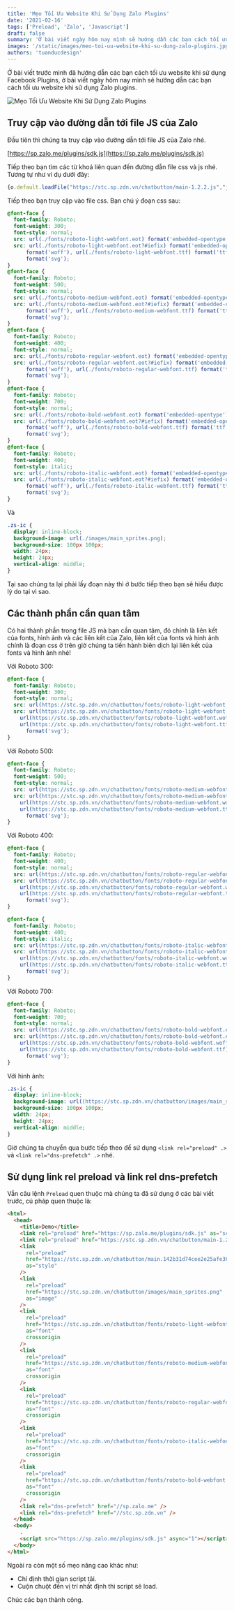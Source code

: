 ```yaml
---
title: 'Mẹo Tối Ưu Website Khi Sử Dụng Zalo Plugins'
date: '2021-02-16'
tags: ['Preload', 'Zalo', 'Javascript']
draft: false
summary: 'Ở bài viết ngày hôm nay mình sẽ hướng dẫn các bạn cách tối ưu website khi sử dụng Zalo plugins.'
images: '/static/images/meo-toi-uu-website-khi-su-dung-zalo-plugins.jpg'
authors: 'tuanducdesign'
---
```


Ở bài viết trước mình đã hướng dẫn các bạn cách tối ưu website khi sử dụng Facebook Plugins, ở bài viết ngày hôm nay mình sẽ hướng dẫn các bạn cách tối ưu website khi sử dụng Zalo plugins.

![Mẹo Tối Ưu Website Khi Sử Dụng Zalo Plugins](/static/images/meo-toi-uu-website-khi-su-dung-zalo-plugins.jpg)

## Truy cập vào đường dẫn tới file JS của Zalo

Đầu tiên thì chúng ta truy cập vào đường dẫn tới file JS của Zalo nhé.

[https://sp.zalo.me/plugins/sdk.js](https://sp.zalo.me/plugins/sdk.js)

Tiếp theo bạn tìm các từ khoá liên quan đến đường dẫn file css và js nhé. Tương tự như ví dụ dưới đây:

```js
{o.default.loadFile("https://stc.sp.zdn.vn/chatbutton/main-1.2.2.js","js"),o.default.loadFile("https://stc.sp.zdn.vn/chatbutton/main.142b31d74cee2e25afe3651f0591f9f4.css","css")},100)}}}
```

Tiếp theo bạn truy cập vào file css. Bạn chú ý đoạn css sau:

```css
@font-face {
  font-family: Roboto;
  font-weight: 300;
  font-style: normal;
  src: url(./fonts/roboto-light-webfont.eot) format('embedded-opentype');
  src: url(./fonts/roboto-light-webfont.eot?#iefix) format('embedded-opentype'), url(./fonts/roboto-light-webfont.woff)
      format('woff'), url(./fonts/roboto-light-webfont.ttf) format('ttf'), url(./fonts/roboto-light-webfont.svg#roboto)
      format('svg');
}
@font-face {
  font-family: Roboto;
  font-weight: 500;
  font-style: normal;
  src: url(./fonts/roboto-medium-webfont.eot) format('embedded-opentype');
  src: url(./fonts/roboto-medium-webfont.eot?#iefix) format('embedded-opentype'), url(./fonts/roboto-medium-webfont.woff)
      format('woff'), url(./fonts/roboto-medium-webfont.ttf) format('ttf'), url(./fonts/roboto-medium-webfont.svg#roboto)
      format('svg');
}
@font-face {
  font-family: Roboto;
  font-weight: 400;
  font-style: normal;
  src: url(./fonts/roboto-regular-webfont.eot) format('embedded-opentype');
  src: url(./fonts/roboto-regular-webfont.eot?#iefix) format('embedded-opentype'), url(./fonts/roboto-regular-webfont.woff)
      format('woff'), url(./fonts/roboto-regular-webfont.ttf) format('ttf'), url(./fonts/roboto-regular-webfont.svg#roboto)
      format('svg');
}
@font-face {
  font-family: Roboto;
  font-weight: 700;
  font-style: normal;
  src: url(./fonts/roboto-bold-webfont.eot) format('embedded-opentype');
  src: url(./fonts/roboto-bold-webfont.eot?#iefix) format('embedded-opentype'), url(./fonts/roboto-bold-webfont.woff)
      format('woff'), url(./fonts/roboto-bold-webfont.ttf) format('ttf'), url(./fonts/roboto-bold-webfont.svg#roboto)
      format('svg');
}
@font-face {
  font-family: Roboto;
  font-weight: 400;
  font-style: italic;
  src: url(./fonts/roboto-italic-webfont.eot) format('embedded-opentype');
  src: url(./fonts/roboto-italic-webfont.eot?#iefix) format('embedded-opentype'), url(./fonts/roboto-italic-webfont.woff)
      format('woff'), url(./fonts/roboto-italic-webfont.ttf) format('ttf'), url(./fonts/roboto-italic-webfont.svg#roboto)
      format('svg');
}
```

Và

```css
.zs-ic {
  display: inline-block;
  background-image: url(./images/main_sprites.png);
  background-size: 100px 100px;
  width: 24px;
  height: 24px;
  vertical-align: middle;
}
```

Tại sao chúng ta lại phải lấy đoạn này thì ở bước tiếp theo bạn sẽ hiểu được lý do tại vì sao.

## Các thành phần cần quan tâm

Có hai thành phần trong file JS mà bạn cần quan tâm, đó chính là liên kết của fonts, hình ảnh và các liên kết của Zalo, liên kết của fonts và hình ảnh chính là đoạn css ở trên giờ chúng ta tiến hành biên dịch lại liên kết của fonts và hình ảnh nhé!

Với Roboto 300:

```css
@font-face {
  font-family: Roboto;
  font-weight: 300;
  font-style: normal;
  src: url(https://stc.sp.zdn.vn/chatbutton/fonts/roboto-light-webfont.eot) format('embedded-opentype');
  src: url(https://stc.sp.zdn.vn/chatbutton/fonts/roboto-light-webfont.eot?#iefix) format('embedded-opentype'),
    url(https://stc.sp.zdn.vn/chatbutton/fonts/roboto-light-webfont.woff) format('woff'),
    url(https://stc.sp.zdn.vn/chatbutton/fonts/roboto-light-webfont.ttf) format('ttf'), url(https://stc.sp.zdn.vn/chatbutton/fonts/roboto-light-webfont.svg#roboto)
      format('svg');
}
```

Với Roboto 500:

```css
@font-face {
  font-family: Roboto;
  font-weight: 500;
  font-style: normal;
  src: url(https://stc.sp.zdn.vn/chatbutton/fonts/roboto-medium-webfont.eot) format('embedded-opentype');
  src: url(https://stc.sp.zdn.vn/chatbutton/fonts/roboto-medium-webfont.eot?#iefix) format('embedded-opentype'),
    url(https://stc.sp.zdn.vn/chatbutton/fonts/roboto-medium-webfont.woff) format('woff'),
    url(https://stc.sp.zdn.vn/chatbutton/fonts/roboto-medium-webfont.ttf) format('ttf'), url(https://stc.sp.zdn.vn/chatbutton/fonts/roboto-medium-webfont.svg#roboto)
      format('svg');
}
```

Với Roboto 400:

```css
@font-face {
  font-family: Roboto;
  font-weight: 400;
  font-style: normal;
  src: url(https://stc.sp.zdn.vn/chatbutton/fonts/roboto-regular-webfont.eot) format('embedded-opentype');
  src: url(https://stc.sp.zdn.vn/chatbutton/fonts/roboto-regular-webfont.eot?#iefix) format('embedded-opentype'),
    url(https://stc.sp.zdn.vn/chatbutton/fonts/roboto-regular-webfont.woff) format('woff'),
    url(https://stc.sp.zdn.vn/chatbutton/fonts/roboto-regular-webfont.ttf) format('ttf'), url(https://stc.sp.zdn.vn/chatbutton/fonts/roboto-regular-webfont.svg#roboto)
      format('svg');
}

@font-face {
  font-family: Roboto;
  font-weight: 400;
  font-style: italic;
  src: url(https://stc.sp.zdn.vn/chatbutton/fonts/roboto-italic-webfont.eot) format('embedded-opentype');
  src: url(https://stc.sp.zdn.vn/chatbutton/fonts/roboto-italic-webfont.eot?#iefix) format('embedded-opentype'),
    url(https://stc.sp.zdn.vn/chatbutton/fonts/roboto-italic-webfont.woff) format('woff'),
    url(https://stc.sp.zdn.vn/chatbutton/fonts/roboto-italic-webfont.ttf) format('ttf'), url(https://stc.sp.zdn.vn/chatbutton/fonts/roboto-italic-webfont.svg#roboto)
      format('svg');
}
```

Với Roboto 700:

```css
@font-face {
  font-family: Roboto;
  font-weight: 700;
  font-style: normal;
  src: url(https://stc.sp.zdn.vn/chatbutton/fonts/roboto-bold-webfont.eot) format('embedded-opentype');
  src: url(https://stc.sp.zdn.vn/chatbutton/fonts/roboto-bold-webfont.eot?#iefix) format('embedded-opentype'),
    url(https://stc.sp.zdn.vn/chatbutton/fonts/roboto-bold-webfont.woff) format('woff'),
    url(https://stc.sp.zdn.vn/chatbutton/fonts/roboto-bold-webfont.ttf) format('ttf'), url(https://stc.sp.zdn.vn/chatbutton/fonts/roboto-bold-webfont.svg#roboto)
      format('svg');
}
```

Với hình ảnh:

```css
.zs-ic {
  display: inline-block;
  background-image: url((https://stc.sp.zdn.vn/chatbutton/images/main_sprites.png);
  background-size: 100px 100px;
  width: 24px;
  height: 24px;
  vertical-align: middle;
}
```

Giờ chúng ta chuyển qua bước tiếp theo để sử dụng `<link rel="preload" .>` và `<link rel="dns-prefetch" .>` nhé.

## Sử dụng link rel preload và link rel dns-prefetch

Vẫn câu lệnh `Preload` quen thuộc mà chúng ta đã sử dụng ở các bài viết trước, cú pháp quen thuộc là:

```html
<html>
  <head>
    <title>Demo</title>
    <link rel="preload" href="https://sp.zalo.me/plugins/sdk.js" as="script" />
    <link rel="preload" href="https://stc.sp.zdn.vn/chatbutton/main-1.2.2.js" as="script" />
    <link
      rel="preload"
      href="https://stc.sp.zdn.vn/chatbutton/main.142b31d74cee2e25afe3651f0591f9f4.css"
      as="style"
    />
    <link
      rel="preload"
      href="https://stc.sp.zdn.vn/chatbutton/images/main_sprites.png"
      as="image"
    />
    <link
      rel="preload"
      href="https://stc.sp.zdn.vn/chatbutton/fonts/roboto-light-webfont.woff"
      as="font"
      crossorigin
    />
    <link
      rel="preload"
      href="https://stc.sp.zdn.vn/chatbutton/fonts/roboto-medium-webfont.woff"
      as="font"
      crossorigin
    />
    <link
      rel="preload"
      href="https://stc.sp.zdn.vn/chatbutton/fonts/roboto-regular-webfont.woff"
      as="font"
      crossorigin
    />
    <link
      rel="preload"
      href="https://stc.sp.zdn.vn/chatbutton/fonts/roboto-italic-webfont.woff"
      as="font"
      crossorigin
    />
    <link
      rel="preload"
      href="https://stc.sp.zdn.vn/chatbutton/fonts/roboto-bold-webfont.woff"
      as="font"
      crossorigin
    />
    <link rel="dns-prefetch" href="//sp.zalo.me" />
    <link rel="dns-prefetch" href="//stc.sp.zdn.vn" />
  </head>
  <body>
    .
    <script src="https://sp.zalo.me/plugins/sdk.js" async="1"></script>
  </body>
</html>
```

Ngoài ra còn một số mẹo nâng cao khác như:

- Chỉ định thời gian script tải.
- Cuộn chuột đến vị trí nhất định thì script sẽ load.

Chúc các bạn thành công.
